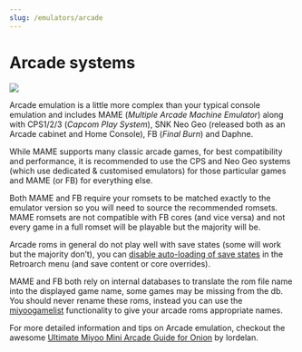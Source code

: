 ```yaml
---
slug: /emulators/arcade
---
```




# Arcade systems

*![](https://user-images.githubusercontent.com/98862735/177056379-3680d239-5ee7-4db7-b15d-ea484dcbf93e.png)*

Arcade emulation is a little more complex than your typical console emulation and includes MAME (*Multiple Arcade Machine Emulator*) along with CPS1/2/3 (*Capcom Play System*), SNK Neo Geo (released both as an Arcade cabinet and Home Console), FB (*Final Burn*) and Daphne.

While MAME supports many classic arcade games, for best compatibility and performance, it is recommended to use the CPS and Neo Geo systems (which use dedicated & customised emulators) for those particular games and MAME (or FB) for everything else.

Both MAME and FB require your romsets to be matched exactly to the emulator version so you will need to source the recommended romsets. MAME romsets are not compatible with FB cores (and vice versa) and not every game in a full romset will be playable but the majority will be.  

Arcade roms in general do not play well with save states (some will work but the majority don’t), you can [disable auto-loading of save states](../faq#how-do-i-disable-auto-load-save-states) in the Retroarch menu (and save content or core overrides).  

MAME and FB both rely on internal databases to translate the rom file name into the displayed game name, some games may be missing from the db. You should never rename these roms, instead you can use the [miyoogamelist](../faq#how-can-i-use-a-miyoogamelistxml-to-customize-game-names) functionality to give your arcade roms appropriate names.   

For more detailed information and tips on Arcade emulation, checkout the awesome [Ultimate Miyoo Mini Arcade Guide for Onion](https://www.reddit.com/r/MiyooMini/comments/vfirs8/ultimate_miyoo_mini_arcade_guide_onion_os/) by lordelan.


<DocCardList />
